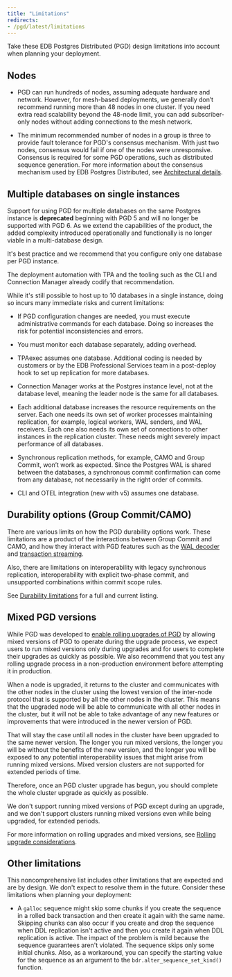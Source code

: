```yaml
---
title: "Limitations"
redirects:
- /pgd/latest/limitations
---
```


Take these EDB Postgres Distributed (PGD) design limitations
into account when planning your deployment.

## Nodes

- PGD can run hundreds of nodes, assuming adequate hardware and network. However,
    for mesh-based deployments, we generally don’t recommend running more than 48
    nodes in one cluster. If you need extra read scalability beyond the 48-node
    limit, you can add subscriber-only nodes without adding connections to the
    mesh network.

- The minimum recommended number of nodes in a group is three to provide fault
    tolerance for PGD's consensus mechanism. With just two nodes, consensus would
    fail if one of the nodes were unresponsive. Consensus is required for some PGD
    operations, such as distributed sequence generation. For more information about
    the consensus mechanism used by EDB Postgres Distributed, see [Architectural
    details](architectures/#architecture-details).

## Multiple databases on single instances

Support for using PGD for multiple databases on the same Postgres instance is
**deprecated** beginning with PGD 5 and will no longer be supported with PGD 6. As
we extend the capabilities of the product, the added complexity introduced
operationally and functionally is no longer viable in a multi-database design.

It's best practice and we recommend that you configure only one database per PGD instance. 

The deployment automation with TPA and the tooling such as the CLI
and Connection Manager already codify that recommendation. 

While it's still possible to host up to 10 databases in a single instance,
doing so incurs many immediate risks and current limitations:

-   If PGD configuration changes are needed, you must execute administrative commands 
    for each database. Doing so increases the risk for potential
    inconsistencies and errors.

-   You must monitor each database separately, adding overhead.

-   TPAexec assumes one database. Additional coding is needed by customers or by the EDB Professional Services team
    in a post-deploy hook to set up replication for more databases.

-   Connection Manager works at the Postgres instance level, not at the database level,
    meaning the leader node is the same for all databases.

-   Each additional database increases the resource requirements on the server.
    Each one needs its own set of worker processes maintaining replication, for example,
    logical workers, WAL senders, and WAL receivers. Each one also needs its own
    set of connections to other instances in the replication cluster. These needs might
    severely impact performance of all databases.

-   Synchronous replication methods, for example, CAMO and Group Commit, won’t work as
    expected. Since the Postgres WAL is shared between the databases, a
    synchronous commit confirmation can come from any database, not necessarily in
    the right order of commits.

-   CLI and OTEL integration (new with v5) assumes one database. 

## Durability options (Group Commit/CAMO)

There are various limits on how the PGD durability options work. 
These limitations are a product of the interactions between Group Commit and CAMO, and how they interact with PGD features such as the [WAL decoder](../decoding_worker/) and  [transaction streaming](../transaction-streaming/).

Also, there are limitations on interoperability with legacy synchronous replication,
interoperability with explicit two-phase commit, and unsupported combinations
within commit scope rules. 

See [Durability limitations](/pgd/latest/commit-scopes/limitations/) for a full
and current listing.

## Mixed PGD versions

While PGD was developed to [enable rolling upgrades of
PGD](/pgd/latest/upgrades) by allowing mixed versions of PGD to operate during
the upgrade process, we expect users to run mixed versions only during upgrades
and for users to complete their upgrades as quickly as possible. We also
recommend that you test any rolling upgrade process in a non-production
environment before attempting it in production.

When a node is upgraded, it returns to the cluster and communicates with the
other nodes in the cluster using the lowest version of the inter-node protocol
that is supported by all the other nodes in the cluster. This means that the
upgraded node will be able to communicate with all other nodes in the cluster,
but it will not be able to take advantage of any new features or improvements
that were introduced in the newer version of PGD. 

That will stay the case until all nodes in the cluster have been upgraded to the
same newer version.  The longer you run mixed versions, the longer you will be
without the benefits of the new version, and the longer you will be exposed to
any potential interoperability issues that might arise from running mixed
versions. Mixed version clusters are not supported for extended periods of time.

Therefore, once an PGD cluster upgrade has begun, you should complete the whole
cluster upgrade as quickly as possible.

We don't support running mixed versions of PGD except during an upgrade, and we
don't support clusters running mixed versions even while being upgraded, for 
extended periods.

For more information on rolling upgrades and mixed versions, see [Rolling upgrade considerations](/pgd/latest/upgrades/manual_overview#rolling-upgrade-considerations).

## Other limitations

This noncomprehensive list includes other limitations that are expected and
are by design. We don't expect to resolve them in the future. 
Consider these limitations when planning your deployment:

-   A `galloc` sequence might skip some chunks if you create the sequence in a
    rolled back transaction and then create it again with the same name. Skipping chunks can
    also occur if you create and drop the sequence when DDL replication isn't active
    and then you create it again when DDL replication is active. The impact of
    the problem is mild because the sequence guarantees aren't violated. The
    sequence skips only some initial chunks. Also, as a workaround, you can
    specify the starting value for the sequence as an argument to the
    `bdr.alter_sequence_set_kind()` function.
